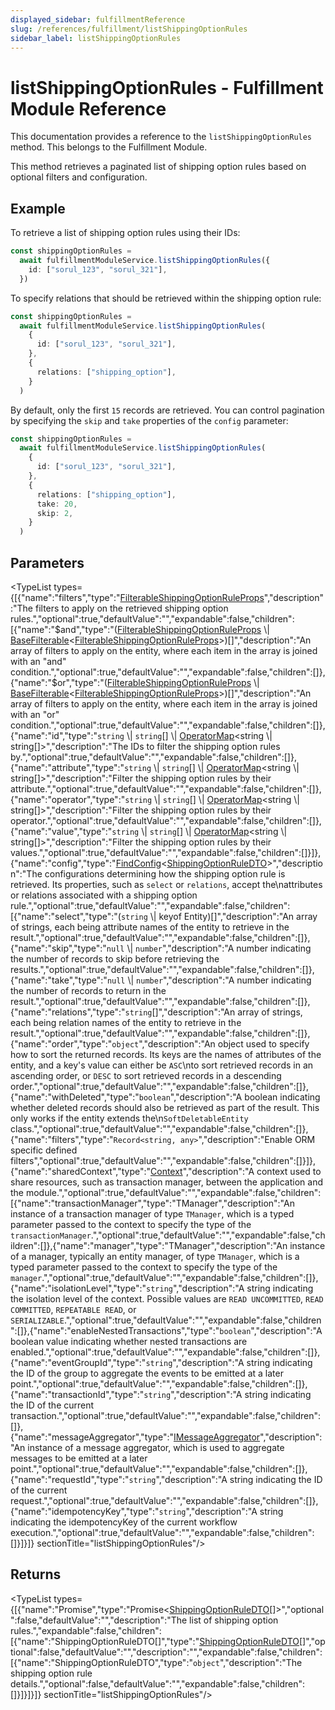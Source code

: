 ```yaml
---
displayed_sidebar: fulfillmentReference
slug: /references/fulfillment/listShippingOptionRules
sidebar_label: listShippingOptionRules
---
```



# listShippingOptionRules - Fulfillment Module Reference

This documentation provides a reference to the `listShippingOptionRules` method. This belongs to the Fulfillment Module.

This method retrieves a paginated list of shipping option rules based on optional filters and configuration.

## Example

To retrieve a list of shipping option rules using their IDs:

```ts
const shippingOptionRules =
  await fulfillmentModuleService.listShippingOptionRules({
    id: ["sorul_123", "sorul_321"],
  })
```

To specify relations that should be retrieved within the shipping option rule:

```ts
const shippingOptionRules =
  await fulfillmentModuleService.listShippingOptionRules(
    {
      id: ["sorul_123", "sorul_321"],
    },
    {
      relations: ["shipping_option"],
    }
  )
```

By default, only the first `15` records are retrieved. You can control pagination by specifying the `skip` and `take` properties of the `config` parameter:

```ts
const shippingOptionRules =
  await fulfillmentModuleService.listShippingOptionRules(
    {
      id: ["sorul_123", "sorul_321"],
    },
    {
      relations: ["shipping_option"],
      take: 20,
      skip: 2,
    }
  )
```

## Parameters

<TypeList types={[{"name":"filters","type":"[FilterableShippingOptionRuleProps](../../interfaces/fulfillment.FilterableShippingOptionRuleProps.mdx)","description":"The filters to apply on the retrieved shipping option rules.","optional":true,"defaultValue":"","expandable":false,"children":[{"name":"$and","type":"([FilterableShippingOptionRuleProps](../../interfaces/fulfillment.FilterableShippingOptionRuleProps.mdx) \\| [BaseFilterable](../../interfaces/fulfillment.BaseFilterable.mdx)&#60;[FilterableShippingOptionRuleProps](../../interfaces/fulfillment.FilterableShippingOptionRuleProps.mdx)&#62;)[]","description":"An array of filters to apply on the entity, where each item in the array is joined with an \"and\" condition.","optional":true,"defaultValue":"","expandable":false,"children":[]},{"name":"$or","type":"([FilterableShippingOptionRuleProps](../../interfaces/fulfillment.FilterableShippingOptionRuleProps.mdx) \\| [BaseFilterable](../../interfaces/fulfillment.BaseFilterable.mdx)&#60;[FilterableShippingOptionRuleProps](../../interfaces/fulfillment.FilterableShippingOptionRuleProps.mdx)&#62;)[]","description":"An array of filters to apply on the entity, where each item in the array is joined with an \"or\" condition.","optional":true,"defaultValue":"","expandable":false,"children":[]},{"name":"id","type":"`string` \\| `string`[] \\| [OperatorMap](../../types/fulfillment.OperatorMap.mdx)&#60;string \\| string[]&#62;","description":"The IDs to filter the shipping option rules by.","optional":true,"defaultValue":"","expandable":false,"children":[]},{"name":"attribute","type":"`string` \\| `string`[] \\| [OperatorMap](../../types/fulfillment.OperatorMap.mdx)&#60;string \\| string[]&#62;","description":"Filter the shipping option rules by their attribute.","optional":true,"defaultValue":"","expandable":false,"children":[]},{"name":"operator","type":"`string` \\| `string`[] \\| [OperatorMap](../../types/fulfillment.OperatorMap.mdx)&#60;string \\| string[]&#62;","description":"Filter the shipping option rules by their operator.","optional":true,"defaultValue":"","expandable":false,"children":[]},{"name":"value","type":"`string` \\| `string`[] \\| [OperatorMap](../../types/fulfillment.OperatorMap.mdx)&#60;string \\| string[]&#62;","description":"Filter the shipping option rules by their values.","optional":true,"defaultValue":"","expandable":false,"children":[]}]},{"name":"config","type":"[FindConfig](../../interfaces/fulfillment.FindConfig.mdx)&#60;[ShippingOptionRuleDTO](../../interfaces/fulfillment.ShippingOptionRuleDTO.mdx)&#62;","description":"The configurations determining how the shipping option rule is retrieved. Its properties, such as `select` or `relations`, accept the\nattributes or relations associated with a shipping option rule.","optional":true,"defaultValue":"","expandable":false,"children":[{"name":"select","type":"(`string` \\| keyof Entity)[]","description":"An array of strings, each being attribute names of the entity to retrieve in the result.","optional":true,"defaultValue":"","expandable":false,"children":[]},{"name":"skip","type":"`null` \\| `number`","description":"A number indicating the number of records to skip before retrieving the results.","optional":true,"defaultValue":"","expandable":false,"children":[]},{"name":"take","type":"`null` \\| `number`","description":"A number indicating the number of records to return in the result.","optional":true,"defaultValue":"","expandable":false,"children":[]},{"name":"relations","type":"`string`[]","description":"An array of strings, each being relation names of the entity to retrieve in the result.","optional":true,"defaultValue":"","expandable":false,"children":[]},{"name":"order","type":"`object`","description":"An object used to specify how to sort the returned records. Its keys are the names of attributes of the entity, and a key's value can either be `ASC`\nto sort retrieved records in an ascending order, or `DESC` to sort retrieved records in a descending order.","optional":true,"defaultValue":"","expandable":false,"children":[]},{"name":"withDeleted","type":"`boolean`","description":"A boolean indicating whether deleted records should also be retrieved as part of the result. This only works if the entity extends the\n`SoftDeletableEntity` class.","optional":true,"defaultValue":"","expandable":false,"children":[]},{"name":"filters","type":"`Record<string, any>`","description":"Enable ORM specific defined filters","optional":true,"defaultValue":"","expandable":false,"children":[]}]},{"name":"sharedContext","type":"[Context](../../interfaces/fulfillment.Context.mdx)","description":"A context used to share resources, such as transaction manager, between the application and the module.","optional":true,"defaultValue":"","expandable":false,"children":[{"name":"transactionManager","type":"TManager","description":"An instance of a transaction manager of type `TManager`, which is a typed parameter passed to the context to specify the type of the `transactionManager`.","optional":true,"defaultValue":"","expandable":false,"children":[]},{"name":"manager","type":"TManager","description":"An instance of a manager, typically an entity manager, of type `TManager`, which is a typed parameter passed to the context to specify the type of the `manager`.","optional":true,"defaultValue":"","expandable":false,"children":[]},{"name":"isolationLevel","type":"`string`","description":"A string indicating the isolation level of the context. Possible values are `READ UNCOMMITTED`, `READ COMMITTED`, `REPEATABLE READ`, or `SERIALIZABLE`.","optional":true,"defaultValue":"","expandable":false,"children":[]},{"name":"enableNestedTransactions","type":"`boolean`","description":"A boolean value indicating whether nested transactions are enabled.","optional":true,"defaultValue":"","expandable":false,"children":[]},{"name":"eventGroupId","type":"`string`","description":"A string indicating the ID of the group to aggregate the events to be emitted at a later point.","optional":true,"defaultValue":"","expandable":false,"children":[]},{"name":"transactionId","type":"`string`","description":"A string indicating the ID of the current transaction.","optional":true,"defaultValue":"","expandable":false,"children":[]},{"name":"messageAggregator","type":"[IMessageAggregator](../../interfaces/fulfillment.IMessageAggregator.mdx)","description":"An instance of a message aggregator, which is used to aggregate messages to be emitted at a later point.","optional":true,"defaultValue":"","expandable":false,"children":[]},{"name":"requestId","type":"`string`","description":"A string indicating the ID of the current request.","optional":true,"defaultValue":"","expandable":false,"children":[]},{"name":"idempotencyKey","type":"`string`","description":"A string indicating the idempotencyKey of the current workflow execution.","optional":true,"defaultValue":"","expandable":false,"children":[]}]}]}  sectionTitle="listShippingOptionRules"/>

## Returns

<TypeList types={[{"name":"Promise","type":"Promise&#60;[ShippingOptionRuleDTO](../../interfaces/fulfillment.ShippingOptionRuleDTO.mdx)[]&#62;","optional":false,"defaultValue":"","description":"The list of shipping option rules.","expandable":false,"children":[{"name":"ShippingOptionRuleDTO[]","type":"[ShippingOptionRuleDTO](../../interfaces/fulfillment.ShippingOptionRuleDTO.mdx)[]","optional":false,"defaultValue":"","description":"","expandable":false,"children":[{"name":"ShippingOptionRuleDTO","type":"`object`","description":"The shipping option rule details.","optional":false,"defaultValue":"","expandable":false,"children":[]}]}]}]}  sectionTitle="listShippingOptionRules"/>

